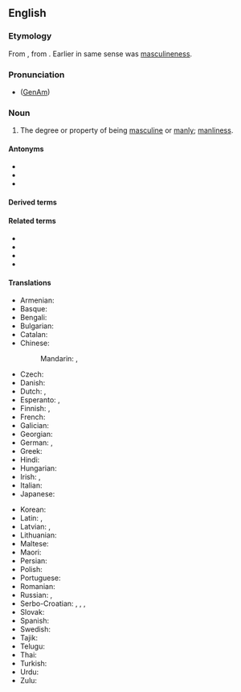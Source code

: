 ==English==

===Etymology===
From {{uder|en|fr|masculinité}}, from {{uder|en|fro|-}}. Earlier in same sense was [[masculineness]].

===Pronunciation===
* ([[GenAm]]) {{IPA|en|/ˌmæskjəˈlɪnɪti/}}

===Noun===
{{en-noun|-|+}}

# The degree or property of being [[masculine]] or [[manly]]; [[manliness]].

====Antonyms====
* {{l|en|feminility}}
* {{l|en|feminineness}}
* {{l|en|womanlikeness}}

====Derived terms====
{{der2|en
|ultramasculinity
|hypermasculinity
|hypomasculinity
|antimasculinity
|supermasculinity
|toxic masculinity
|pseudomasculinity}}

====Related terms====
* {{l|en|male}}
* {{l|en|masculine}}
* {{l|en|masculinize}}
* {{l|en|masculinization}}

====Translations====
{{trans-top|degree or property of being masculine}}
* Armenian: {{t-needed|hy}}
* Basque: {{t|eu|maskulinotasun}}
* Bengali: {{t|bn|পুরুষত্ব|sc=Beng}}
* Bulgarian: {{t+|bg|мъжественост|f}}
* Catalan: {{t|ca|masculinitat|f}}
* Chinese:
*: Mandarin: {{t|cmn|男子特徵|sc=Hani}}, {{t|cmn|男子特征|tr=nánzǐ tèzhēng|sc=Hani}}
* Czech: {{t|cs|mužství|n}}
* Danish: {{t|da|maskulinitet|c}}
* Dutch: {{t+|nl|mannelijkheid|f}}, {{t|nl|masculiniteit|f}}
* Esperanto: {{t|eo|vireco}}, {{t|eo|iĉeco}} {{qualifier|neologism}}
* Finnish: {{t+|fi|miehekkyys}}, {{t+|fi|maskuliinisuus}}
* French: {{t+|fr|masculinité|f}}
* Galician: {{t+|gl|masculinidade|f}}
* Georgian: {{t|ka|ვაჟკაცურობა}}
* German: {{t+|de|Männlichkeit|f}}, {{t|de|Maskulinität|f}}
* Greek: {{t+|el|αρρενωπότητα|f}}
* Hindi: {{t+|hi|मर्दानगी|f}}
* Hungarian: {{t+|hu|férfiasság}}
* Irish: {{t|ga|fearúlacht|f}}, {{t|ga|fireannacht|f}}
* Italian: {{t+|it|mascolinità|f}}
* Japanese: {{t|ja|男らしさ|tr=otoko-rashisa|sc=Jpan}}
{{trans-mid}}
* Korean: {{t|ko|남성성(男性性)}}
* Latin: {{t|la|virīlitās|f}}, {{t|la|masculīnitās|f}}
* Latvian: {{t|lv|vīrišķība|f}}, {{t|lv|vīrišķīgums|m}}
* Lithuanian: {{t|lt|vyriškùmas|m}}
* Maltese: {{t|mt|maskulinità|f}}
* Maori: {{t|mi|tānetanga}}
* Persian: {{t+|fa|مردانگی|tr=mardânegi|sc=fa-Arab}}
* Polish: {{t+|pl|męskość|f}}
* Portuguese: {{t+|pt|masculinidade|f}}
* Romanian: {{t+|ro|masculinitate|f}}
* Russian: {{t+|ru|му́жественность|f}}, {{t+|ru|маскули́нность|f}}
* Serbo-Croatian: {{t+|sh|mužévnōst|f}}, {{t|sh|муже́вно̄ст|f}}, {{t+|sh|mȕškōst|f}}, {{t|sh|му̏шко̄ст|f}}
* Slovak: {{t|sk|mužnosť}}
* Spanish: {{t+|es|masculinidad|f}}
* Swedish: {{t|sv|maskulinitet|c}}
* Tajik: {{t+|tg|мардонагӣ|sc=Cyrl}}
* Telugu: {{t|te|మగతనం|sc=Telu}}
* Thai: {{t-needed|th}}
* Turkish: {{t-needed|tr}}
* Urdu: {{t|ur|مردانگی|f|tr=mardāngī|sc=ur-Arab}}
* Zulu: {{t|zu|ubudoda|c14}}
{{trans-bottom}}

{{C|en|Gender|Male}}